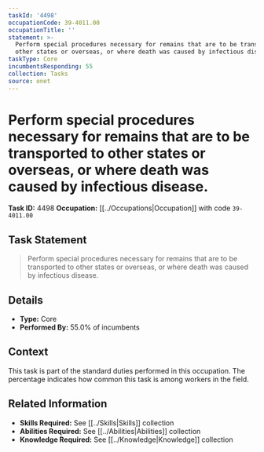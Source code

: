```yaml
---
taskId: '4498'
occupationCode: 39-4011.00
occupationTitle: ''
statement: >-
  Perform special procedures necessary for remains that are to be transported to
  other states or overseas, or where death was caused by infectious disease.
taskType: Core
incumbentsResponding: 55
collection: Tasks
source: onet
---
```

# Perform special procedures necessary for remains that are to be transported to other states or overseas, or where death was caused by infectious disease.

**Task ID:** 4498
**Occupation:** [[../Occupations|Occupation]] with code `39-4011.00`

## Task Statement

> Perform special procedures necessary for remains that are to be transported to other states or overseas, or where death was caused by infectious disease.

## Details

- **Type:** Core
- **Performed By:** 55.0% of incumbents

## Context

This task is part of the standard duties performed in this occupation. The percentage indicates how common this task is among workers in the field.

## Related Information

- **Skills Required:** See [[../Skills|Skills]] collection
- **Abilities Required:** See [[../Abilities|Abilities]] collection
- **Knowledge Required:** See [[../Knowledge|Knowledge]] collection
